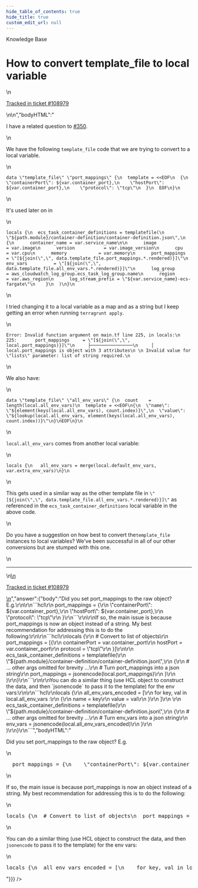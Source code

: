 ```yaml
---
hide_table_of_contents: true
hide_title: true
custom_edit_url: null
---
```



<head>
  <link rel="canonical" href="https://github.com/gruntwork-io/knowledge-base/discussions/501" />
</head>

<CenterLayout>
<span className="searchCategory">Knowledge Base</span>
<h1>How to convert template_file to local variable</h1>
<GitHub discussion={{"id":"D_kwDOF8slf84AQE9c","number":501,"author":{"login":"erictompkins"},"title":"How to convert template_file to local variable","body":"\nI have a related question to #350. \r\n\r\nWe have the following `template_file` code that we are trying to convert to a local variable.\r\n\r\n```\r\ndata \"template_file\" \"port_mappings\" {\r\n  template = <<EOF\r\n  {\r\n    \"containerPort\": ${var.container_port},\r\n    \"hostPort\": ${var.container_port},\r\n    \"protocol\": \"tcp\"\r\n  }\r\n  EOF\r\n}\r\n```\r\n\r\nIt's used later on in \r\n```\r\nlocals {\r\n  ecs_task_container_definitions = templatefile(\r\n    \"${path.module}/container-definition/container-definition.json\",\r\n    {\r\n      container_name = var.service_name\r\n\r\n      image             = var.image\r\n      version           = var.image_version\r\n      cpu               = var.cpu\r\n      memory            = var.memory\r\n      port_mappings     = \"[${join(\",\", data.template_file.port_mappings.*.rendered)}]\"\r\n      env_vars          = \"[${join(\",\", data.template_file.all_env_vars.*.rendered)}]\"\r\n      log_group         = aws_cloudwatch_log_group.ecs_task_log_group.name\r\n      region            = var.aws_region\r\n      log_stream_prefix = \"${var.service_name}-ecs-fargate\"\r\n    }\r\n  )\r\n}\r\n```\r\n\r\nI tried changing it to a local variable as a map and as a string but I keep getting an error when running `terragrunt apply`.\r\n\r\n```\r\nError: Invalid function argument on main.tf line 225, in locals:\r\n  225:       port_mappings     = \"[${join(\",\", local.port_mappings)}]\"\r\n     ├────────────────\r\n     │ local.port_mappings is object with 3 attributes\r\n \r\n Invalid value for \"lists\" parameter: list of string required.\r\n```\r\n\r\nWe also have:\r\n\r\n```\r\ndata \"template_file\" \"all_env_vars\" {\r\n  count    = length(local.all_env_vars)\r\n  template = <<EOF\r\n{\r\n  \"name\": \"${element(keys(local.all_env_vars), count.index)}\",\r\n  \"value\": \"${lookup(local.all_env_vars, element(keys(local.all_env_vars), count.index))}\"\r\n}\r\nEOF\r\n}\r\n```\r\n\r\n`local.all_env_vars` comes from another local variable:\r\n\r\n```\r\nlocals {\r\n   all_env_vars = merge(local.default_env_vars, var.extra_env_vars)\r\n}\r\n```\r\n\r\nThis gets used in a similar way as the other template file in `\"[${join(\",\", data.template_file.all_env_vars.*.rendered)}]\"` as referenced in the `ecs_task_container_definitions` local variable in the above code.\r\n\r\nDo you have a suggestion on how best to convert the`template_file` instances to local variables?  We've been successful in all of our other conversions but are stumped with this one.\n\n---\n\n<ins datetime=\"2022-07-13T21:16:40Z\">\n  <p><a href=\"https://support.gruntwork.io/hc/requests/108979\">Tracked in ticket #108979</a></p>\n</ins>\n","bodyHTML":"<p dir=\"auto\">I have a related question to <a class=\"issue-link js-issue-link\" data-error-text=\"Failed to load title\" data-id=\"4004432\" data-permission-text=\"Title is private\" data-url=\"https://github.com/gruntwork-io/knowledge-base/discussions/350\" data-hovercard-type=\"discussion\" data-hovercard-url=\"/gruntwork-io/knowledge-base/discussions/350/hovercard\" href=\"https://github.com/orgs/gruntwork-io/discussions/350\">#350</a>.</p>\n<p dir=\"auto\">We have the following <code class=\"notranslate\">template_file</code> code that we are trying to convert to a local variable.</p>\n<div class=\"snippet-clipboard-content notranslate position-relative overflow-auto\" data-snippet-clipboard-copy-content=\"data &quot;template_file&quot; &quot;port_mappings&quot; {\n  template = &lt;&lt;EOF\n  {\n    &quot;containerPort&quot;: ${var.container_port},\n    &quot;hostPort&quot;: ${var.container_port},\n    &quot;protocol&quot;: &quot;tcp&quot;\n  }\n  EOF\n}\"><pre class=\"notranslate\"><code class=\"notranslate\">data \"template_file\" \"port_mappings\" {\n  template = &lt;&lt;EOF\n  {\n    \"containerPort\": ${var.container_port},\n    \"hostPort\": ${var.container_port},\n    \"protocol\": \"tcp\"\n  }\n  EOF\n}\n</code></pre></div>\n<p dir=\"auto\">It's used later on in</p>\n<div class=\"snippet-clipboard-content notranslate position-relative overflow-auto\" data-snippet-clipboard-copy-content=\"locals {\n  ecs_task_container_definitions = templatefile(\n    &quot;${path.module}/container-definition/container-definition.json&quot;,\n    {\n      container_name = var.service_name\n\n      image             = var.image\n      version           = var.image_version\n      cpu               = var.cpu\n      memory            = var.memory\n      port_mappings     = &quot;[${join(&quot;,&quot;, data.template_file.port_mappings.*.rendered)}]&quot;\n      env_vars          = &quot;[${join(&quot;,&quot;, data.template_file.all_env_vars.*.rendered)}]&quot;\n      log_group         = aws_cloudwatch_log_group.ecs_task_log_group.name\n      region            = var.aws_region\n      log_stream_prefix = &quot;${var.service_name}-ecs-fargate&quot;\n    }\n  )\n}\"><pre class=\"notranslate\"><code class=\"notranslate\">locals {\n  ecs_task_container_definitions = templatefile(\n    \"${path.module}/container-definition/container-definition.json\",\n    {\n      container_name = var.service_name\n\n      image             = var.image\n      version           = var.image_version\n      cpu               = var.cpu\n      memory            = var.memory\n      port_mappings     = \"[${join(\",\", data.template_file.port_mappings.*.rendered)}]\"\n      env_vars          = \"[${join(\",\", data.template_file.all_env_vars.*.rendered)}]\"\n      log_group         = aws_cloudwatch_log_group.ecs_task_log_group.name\n      region            = var.aws_region\n      log_stream_prefix = \"${var.service_name}-ecs-fargate\"\n    }\n  )\n}\n</code></pre></div>\n<p dir=\"auto\">I tried changing it to a local variable as a map and as a string but I keep getting an error when running <code class=\"notranslate\">terragrunt apply</code>.</p>\n<div class=\"snippet-clipboard-content notranslate position-relative overflow-auto\" data-snippet-clipboard-copy-content=\"Error: Invalid function argument on main.tf line 225, in locals:\n  225:       port_mappings     = &quot;[${join(&quot;,&quot;, local.port_mappings)}]&quot;\n     ├────────────────\n     │ local.port_mappings is object with 3 attributes\n \n Invalid value for &quot;lists&quot; parameter: list of string required.\"><pre class=\"notranslate\"><code class=\"notranslate\">Error: Invalid function argument on main.tf line 225, in locals:\n  225:       port_mappings     = \"[${join(\",\", local.port_mappings)}]\"\n     ├────────────────\n     │ local.port_mappings is object with 3 attributes\n \n Invalid value for \"lists\" parameter: list of string required.\n</code></pre></div>\n<p dir=\"auto\">We also have:</p>\n<div class=\"snippet-clipboard-content notranslate position-relative overflow-auto\" data-snippet-clipboard-copy-content=\"data &quot;template_file&quot; &quot;all_env_vars&quot; {\n  count    = length(local.all_env_vars)\n  template = &lt;&lt;EOF\n{\n  &quot;name&quot;: &quot;${element(keys(local.all_env_vars), count.index)}&quot;,\n  &quot;value&quot;: &quot;${lookup(local.all_env_vars, element(keys(local.all_env_vars), count.index))}&quot;\n}\nEOF\n}\"><pre class=\"notranslate\"><code class=\"notranslate\">data \"template_file\" \"all_env_vars\" {\n  count    = length(local.all_env_vars)\n  template = &lt;&lt;EOF\n{\n  \"name\": \"${element(keys(local.all_env_vars), count.index)}\",\n  \"value\": \"${lookup(local.all_env_vars, element(keys(local.all_env_vars), count.index))}\"\n}\nEOF\n}\n</code></pre></div>\n<p dir=\"auto\"><code class=\"notranslate\">local.all_env_vars</code> comes from another local variable:</p>\n<div class=\"snippet-clipboard-content notranslate position-relative overflow-auto\" data-snippet-clipboard-copy-content=\"locals {\n   all_env_vars = merge(local.default_env_vars, var.extra_env_vars)\n}\"><pre class=\"notranslate\"><code class=\"notranslate\">locals {\n   all_env_vars = merge(local.default_env_vars, var.extra_env_vars)\n}\n</code></pre></div>\n<p dir=\"auto\">This gets used in a similar way as the other template file in <code class=\"notranslate\">\"[${join(\",\", data.template_file.all_env_vars.*.rendered)}]\"</code> as referenced in the <code class=\"notranslate\">ecs_task_container_definitions</code> local variable in the above code.</p>\n<p dir=\"auto\">Do you have a suggestion on how best to convert the<code class=\"notranslate\">template_file</code> instances to local variables?  We've been successful in all of our other conversions but are stumped with this one.</p>\n<hr>\n<ins datetime=\"2022-07-13T21:16:40Z\">\n  <p dir=\"auto\"><a href=\"https://support.gruntwork.io/hc/requests/108979\" rel=\"nofollow\">Tracked in ticket #108979</a></p>\n</ins>","answer":{"body":"Did you set port_mappings to the raw object? E.g.\r\n\r\n```hcl\r\n  port_mappings = {\r\n    \"containerPort\": ${var.container_port},\r\n    \"hostPort\": ${var.container_port},\r\n    \"protocol\": \"tcp\"\r\n  }\r\n```\r\n\r\nIf so, the main issue is because port_mappings is now an object instead of a string. My best recommendation for addressing this is to do the following:\r\n\r\n```hcl\r\nlocals {\r\n  # Convert to list of objects\r\n  port_mappings = [{\r\n    containerPort = var.container_port\r\n    hostPort = var.container_port\r\n    protocol = \"tcp\"\r\n  }]\r\n\r\n  ecs_task_container_definitions = templatefile(\r\n    \"${path.module}/container-definition/container-definition.json\",\r\n    {\r\n      # ... other args omitted for brevity ...\r\n      # Turn port_mappings into a json string\r\n      port_mappings     = jsonencode(local.port_mappings)\r\n    }\r\n  )\r\n}\r\n```\r\n\r\nYou can do a similar thing (use HCL object to construct the data, and then `jsonencode` to pass it to the template) for the env vars:\r\n\r\n```hcl\r\nlocals {\r\n  all_env_vars_encoded = [\r\n    for key, val in local.all_env_vars :\r\n    {\r\n      name = key\r\n      value = val\r\n    }\r\n  ]\r\n  \r\n  ecs_task_container_definitions = templatefile(\r\n    \"${path.module}/container-definition/container-definition.json\",\r\n    {\r\n      # ... other args omitted for brevity ...\r\n      # Turn env_vars into a json string\r\n      env_vars      = jsonencode(local.all_env_vars_encoded)\r\n    }\r\n  )\r\n}\r\n```","bodyHTML":"<p dir=\"auto\">Did you set port_mappings to the raw object? E.g.</p>\n<div class=\"highlight highlight-source-hcl notranslate position-relative overflow-auto\" dir=\"auto\" data-snippet-clipboard-copy-content=\"  port_mappings = {\n    &quot;containerPort&quot;: ${var.container_port},\n    &quot;hostPort&quot;: ${var.container_port},\n    &quot;protocol&quot;: &quot;tcp&quot;\n  }\"><pre class=\"notranslate\">  <span class=\"pl-v\"><span class=\"pl-smi\">port_mappings</span> <span class=\"pl-k\">=</span> </span>{\n    <span class=\"pl-s\"><span class=\"pl-pds\">\"</span>containerPort<span class=\"pl-pds\">\"</span></span><span class=\"pl-k\">:</span> ${var.container_port},\n    <span class=\"pl-s\"><span class=\"pl-pds\">\"</span>hostPort<span class=\"pl-pds\">\"</span></span><span class=\"pl-k\">:</span> ${var.container_port},\n    <span class=\"pl-s\"><span class=\"pl-pds\">\"</span>protocol<span class=\"pl-pds\">\"</span></span><span class=\"pl-k\">:</span> <span class=\"pl-s\"><span class=\"pl-pds\">\"</span>tcp<span class=\"pl-pds\">\"</span></span>\n  }</pre></div>\n<p dir=\"auto\">If so, the main issue is because port_mappings is now an object instead of a string. My best recommendation for addressing this is to do the following:</p>\n<div class=\"highlight highlight-source-hcl notranslate position-relative overflow-auto\" dir=\"auto\" data-snippet-clipboard-copy-content=\"locals {\n  # Convert to list of objects\n  port_mappings = [{\n    containerPort = var.container_port\n    hostPort = var.container_port\n    protocol = &quot;tcp&quot;\n  }]\n\n  ecs_task_container_definitions = templatefile(\n    &quot;${path.module}/container-definition/container-definition.json&quot;,\n    {\n      # ... other args omitted for brevity ...\n      # Turn port_mappings into a json string\n      port_mappings     = jsonencode(local.port_mappings)\n    }\n  )\n}\"><pre class=\"notranslate\"><span class=\"pl-en\">locals</span> {\n  <span class=\"pl-c\"><span class=\"pl-c\">#</span> Convert to list of objects<span class=\"pl-c\"></span></span>\n  <span class=\"pl-v\"><span class=\"pl-smi\">port_mappings</span> <span class=\"pl-k\">=</span> </span>[{\n    containerPort <span class=\"pl-k\">=</span> var.container_port\n    hostPort <span class=\"pl-k\">=</span> var.container_port\n    protocol <span class=\"pl-k\">=</span> <span class=\"pl-s\"><span class=\"pl-pds\">\"</span>tcp<span class=\"pl-pds\">\"</span></span>\n  }]\n\n  <span class=\"pl-v\"><span class=\"pl-smi\">ecs_task_container_definitions</span> <span class=\"pl-k\">=</span> </span><span class=\"pl-c1\">templatefile</span>(\n    <span class=\"pl-s\"><span class=\"pl-pds\">\"</span><span class=\"pl-k\">${</span><span class=\"pl-smi\">path</span><span class=\"pl-k\">.</span><span class=\"pl-smi\">module</span><span class=\"pl-k\">}</span>/container-definition/container-definition.json<span class=\"pl-pds\">\"</span></span>,\n    {\n      <span class=\"pl-c\"><span class=\"pl-c\">#</span> ... other args omitted for brevity ...<span class=\"pl-c\"></span></span>\n      <span class=\"pl-c\"><span class=\"pl-c\">#</span> Turn port_mappings into a json string<span class=\"pl-c\"></span></span>\n      port_mappings     <span class=\"pl-k\">=</span> <span class=\"pl-c1\">jsonencode</span>(local<span class=\"pl-k\">.</span><span class=\"pl-smi\">port_mappings</span>)\n    }\n  )\n}</pre></div>\n<p dir=\"auto\">You can do a similar thing (use HCL object to construct the data, and then <code class=\"notranslate\">jsonencode</code> to pass it to the template) for the env vars:</p>\n<div class=\"highlight highlight-source-hcl notranslate position-relative overflow-auto\" dir=\"auto\" data-snippet-clipboard-copy-content=\"locals {\n  all_env_vars_encoded = [\n    for key, val in local.all_env_vars :\n    {\n      name = key\n      value = val\n    }\n  ]\n  \n  ecs_task_container_definitions = templatefile(\n    &quot;${path.module}/container-definition/container-definition.json&quot;,\n    {\n      # ... other args omitted for brevity ...\n      # Turn env_vars into a json string\n      env_vars      = jsonencode(local.all_env_vars_encoded)\n    }\n  )\n}\"><pre class=\"notranslate\"><span class=\"pl-en\">locals</span> {\n  <span class=\"pl-v\"><span class=\"pl-smi\">all_env_vars_encoded</span> <span class=\"pl-k\">=</span> </span>[\n    <span class=\"pl-k\">for</span> <span class=\"pl-smi\">key</span>, <span class=\"pl-smi\">val</span> <span class=\"pl-k\">in</span> <span class=\"pl-smi\">local</span><span class=\"pl-k\">.</span><span class=\"pl-smi\">all_env_vars</span> <span class=\"pl-k\">:</span>\n    {\n      name <span class=\"pl-k\">=</span> key\n      value <span class=\"pl-k\">=</span> val\n    }\n  ]\n  \n  <span class=\"pl-v\"><span class=\"pl-smi\">ecs_task_container_definitions</span> <span class=\"pl-k\">=</span> </span><span class=\"pl-c1\">templatefile</span>(\n    <span class=\"pl-s\"><span class=\"pl-pds\">\"</span><span class=\"pl-k\">${</span><span class=\"pl-smi\">path</span><span class=\"pl-k\">.</span><span class=\"pl-smi\">module</span><span class=\"pl-k\">}</span>/container-definition/container-definition.json<span class=\"pl-pds\">\"</span></span>,\n    {\n      <span class=\"pl-c\"><span class=\"pl-c\">#</span> ... other args omitted for brevity ...<span class=\"pl-c\"></span></span>\n      <span class=\"pl-c\"><span class=\"pl-c\">#</span> Turn env_vars into a json string<span class=\"pl-c\"></span></span>\n      env_vars      <span class=\"pl-k\">=</span> <span class=\"pl-c1\">jsonencode</span>(local<span class=\"pl-k\">.</span><span class=\"pl-smi\">all_env_vars_encoded</span>)\n    }\n  )\n}</pre></div>"}}} />

</CenterLayout>
  

<!-- ##DOCS-SOURCER-START
{
  "sourcePlugin": "github-discussions",
  "hash": "e3f667646a28191fb9e11b02b0bd7130"
}
##DOCS-SOURCER-END -->
